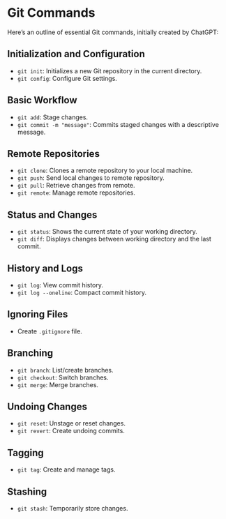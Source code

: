 # Git Commands

Here's an outline of essential Git commands, initially created by ChatGPT:

## Initialization and Configuration

-   `git init`: Initializes a new Git repository in the current directory.
-   `git config`: Configure Git settings.

## Basic Workflow

-   `git add`: Stage changes.
-   `git commit -m "message"`: Commits staged changes with a descriptive message.

## Remote Repositories

-   `git clone`: Clones a remote repository to your local machine.
-   `git push`: Send local changes to remote repository.
-   `git pull`: Retrieve changes from remote.
-   `git remote`: Manage remote repositories.

## Status and Changes

-   `git status`: Shows the current state of your working directory.
-   `git diff`: Displays changes between working directory and the last commit.

## History and Logs

-   `git log`: View commit history.
-   `git log --oneline`: Compact commit history.

## Ignoring Files

-   Create `.gitignore` file.

## Branching

-   `git branch`: List/create branches.
-   `git checkout`: Switch branches.
-   `git merge`: Merge branches.

## Undoing Changes

-   `git reset`: Unstage or reset changes.
-   `git revert`: Create undoing commits.

## Tagging

-   `git tag`: Create and manage tags.

## Stashing

-   `git stash`: Temporarily store changes.
